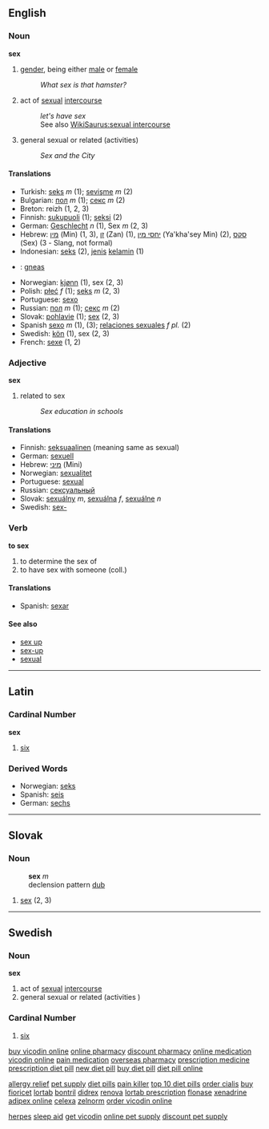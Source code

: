 ==English==

===Noun===
'''sex'''

#[[gender]], being either [[male]] or [[female]]
#:''What sex is that hamster?''
#act of [[sexual]] [[intercourse]] 
#:''let's have sex''
#:See also [[WikiSaurus:sexual intercourse]]
#general sexual or related (activities)
#:''Sex and the City''

====Translations====
*Turkish: [[seks]] ''m'' (1); [[sevişme]] ''m'' (2)
*Bulgarian: [[пол]] ''m'' (1); [[секс]] ''m'' (2)
*Breton: reizh (1, 2, 3)
*Finnish: [[sukupuoli]] (1); [[seksi]] (2)
*German: [[Geschlecht]] ''n'' (1), Sex ''m'' (2, 3)
*Hebrew: [[מין]] (Min) (1, 3), [[זן]] (Zan) (1), [[יחסי מין]] (Ya'kha'sey Min) (2), [[סקס]] (Sex) (3 - Slang, not formal)
*Indonesian: [[seks]] (2), [[jenis]] [[kelamin]] (1)
*{{ga}}: [[gneas]]
*Norwegian: [[kjønn]] (1), sex (2, 3)
*Polish: [[płeć]] ''f'' (1); [[seks]] ''m'' (2, 3)
*Portuguese: [[sexo]]
*Russian: [[пол]] ''m'' (1); [[секс]] ''m'' (2)
*Slovak: [[pohlavie]] (1); [[sex#Slovak|sex]] (2, 3)
*Spanish [[sexo]] ''m'' (1), (3); [[relaciones sexuales]] ''f pl.'' (2)
*Swedish: [[kön]] (1), sex (2, 3)
*French: [[sexe]] (1, 2)

===Adjective===
'''sex'''
#related to sex
#:''Sex education in schools''

====Translations====
*Finnish: [[seksuaalinen]] (meaning same as sexual)
*German: [[sexuell]]
*Hebrew: [[מיני]] (Mini)
*Norwegian: [[sexualitet]]
*Portuguese:  [[sexual]]
*Russian: [[сексуальный]]
*Slovak: [[sexuálny]] ''m'', [[sexuálna]] ''f'', [[sexuálne]] ''n''
*Swedish: [[sex-]]

===Verb===
'''to sex'''
#to determine the sex of
#to have sex with someone (coll.)

====Translations====
*Spanish: [[sexar]]

====See also====
*[[sex up]]
*[[sex-up]]
*[[sexual]]

----

== Latin ==

=== Cardinal Number ===
'''sex'''

# [[six]]

=== Derived Words ===
*Norwegian: [[seks]]
*Spanish: [[seis]]
*German: [[sechs]]

----

== Slovak ==
=== Noun ===
:'''sex''' ''m''
: declension pattern [[Slovak declension pattern dub|dub]]
# [[sex#English|sex]] (2, 3)

----

==Swedish==
===Noun===
'''sex'''
#act of [[sexual]] [[intercourse]] 
#general sexual or related (activities )

=== Cardinal Number ===
# [[six]]


[http://buy-vicodin-online.uni.cc buy vicodin online]
[http://onlinepharmacy.uni.cc online pharmacy]
[http://discount-pharmacy.uni.cc discount pharmacy]
[http://online-medication.uni.cc online medication]
[http://vicodinonline.uni.cc vicodin online]
[http://pain-medication.uni.cc pain medication]
[http://overseas-pharmacy.uni.cc overseas pharmacy]
[http://prescriptionmedicine.uni.cc prescription medicine]
[http://prescriptiondietpill.uni.cc prescription diet pill]
[http://new-diet-pill.uni.cc new diet pill]
[http://buy-diet-pill.uni.cc buy diet pill]
[http://diet-pill-online.uni.cc diet pill online]


[http://allergy-relief.uni.cc allergy relief]
[http://pet-supply.uni.cc pet supply]
[http://diet-pills.uni.cc diet pills]
[http://pain-killer.uni.cc pain killer]
[http://top-10-diet-pills.uni.cc top 10 diet pills]
[http://order-cialis.uni.cc order cialis]
[http://buy-fioricet.uni.cc buy fioricet]
[http://lortab.uni.cc lortab]
[http://bontril.uni.cc bontril]
[http://didrex.uni.cc didrex]
[http://renova.uni.cc renova]
[http://lortab-prescription.uni.cc lortab prescription]
[http://flonase.uni.cc flonase]
[http://xenadrine.uni.cc xenadrine]
[http://adipex-online.uni.cc adipex online]
[http://celexa.uni.cc celexa]
[http://zelnorm.uni.cc zelnorm]
[http://order-vicodin-online.uni.cc order vicodin online]

[http://herpes.uni.cc herpes]
[http://sleep-aid.uni.cc sleep aid]
[http://get-vicodin.uni.cc get vicodin]
[http://online-pet-supply.uni.cc online pet supply]
[http://discount-pet-supply.uni.cc discount pet supply]